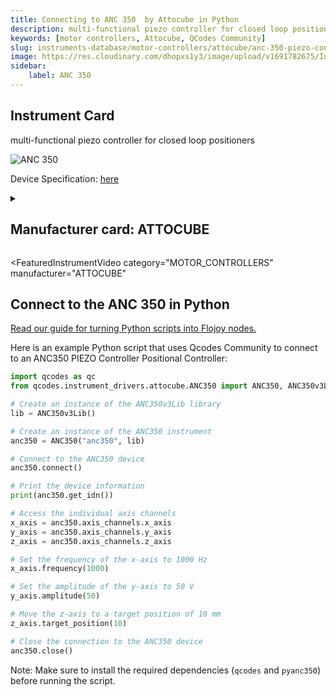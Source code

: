 ```yaml
---
title: Connecting to ANC 350  by Attocube in Python
description: multi-functional piezo controller for closed loop positioners
keywords: [motor controllers, Attocube, QCodes Community] 
slug: instruments-database/motor-controllers/attocube/anc-350-piezo-controller 
image: https://res.cloudinary.com/dhopxs1y3/image/upload/v1691782675/Instruments/Positional%20Controller/ANC-350-PIEZO-Controller/ANC-350-PIEZO-Controller.jpg
sidebar:
    label: ANC 350 
---
```



## Instrument Card

multi-functional piezo controller for closed loop positioners

![ANC 350](https://res.cloudinary.com/dhopxs1y3/image/upload/v1691782675/Instruments/Positional%20Controller/ANC-350-PIEZO-Controller/ANC-350-PIEZO-Controller.jpg)

Device Specification: [here](https://www.attocube.com/downloads/anc350-piezo-motion-und-readout-controller.pdf)

<details style={{ marginTop: "15px"}}>
<summary><h2 style={{display:'inline'}}>Manufacturer card: ATTOCUBE</h2></summary>

![ATTOCUBE](https://res.cloudinary.com/dhopxs1y3/image/upload/v1692806147/Instruments/Vendor%20Logos/Attocube.png)

**Attocube** is a leading pioneer for nanotechnology solutions in precision motion and nanopositioning applications, cryogenic microscopy,

- Headquarters: Germany
- Yearly Revenue (millions, USD): 14
- Vendor Website: [here](https://www.attocube.com/en)

</details>


<FeaturedInstrumentVideo
  category="MOTOR_CONTROLLERS"
  manufacturer="ATTOCUBE"
></FeaturedInstrumentVideo>

## Connect to the ANC 350 in Python

[Read our guide for turning Python scripts into Flojoy nodes.](https://docs.flojoy.ai/contribution/blocks/custom-flojoy-block/)


<Tabs>

<TabItem value="Flojoy" label="Flojoy" className="flojoy-instrument-tabs">

<NodeCardCollection category='MOTOR_CONTROLLERS' manufacturer='ATTOCUBE'></NodeCardCollection>

</TabItem>
<TabItem value="QCodes Community" label="QCodes Community">

Here is an example Python script that uses Qcodes Community to connect to an ANC350 PIEZO Controller Positional Controller:

```python
import qcodes as qc
from qcodes.instrument_drivers.attocube.ANC350 import ANC350, ANC350v3Lib

# Create an instance of the ANC350v3Lib library
lib = ANC350v3Lib()

# Create an instance of the ANC350 instrument
anc350 = ANC350("anc350", lib)

# Connect to the ANC350 device
anc350.connect()

# Print the device information
print(anc350.get_idn())

# Access the individual axis channels
x_axis = anc350.axis_channels.x_axis
y_axis = anc350.axis_channels.y_axis
z_axis = anc350.axis_channels.z_axis

# Set the frequency of the x-axis to 1000 Hz
x_axis.frequency(1000)

# Set the amplitude of the y-axis to 50 V
y_axis.amplitude(50)

# Move the z-axis to a target position of 10 mm
z_axis.target_position(10)

# Close the connection to the ANC350 device
anc350.close()
```

Note: Make sure to install the required dependencies (`qcodes` and `pyanc350`) before running the script.

</TabItem>
</Tabs>